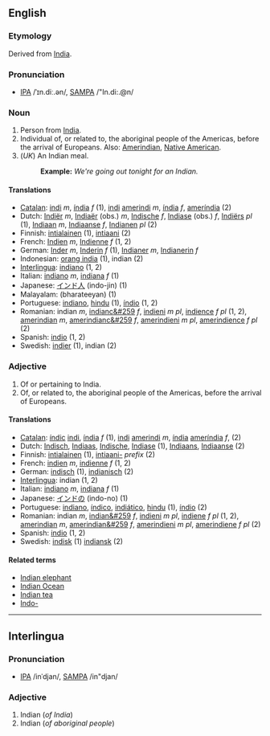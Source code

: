 ==English==
===Etymology===
Derived from [[India]].

===Pronunciation===
*[[w:IPA|IPA]] /ˈɪn.diː.ən/, [[w:SAMPA|SAMPA]] /"In.di:.@n/

===Noun===
#Person from [[India]].
#Individual of, or related to, the aboriginal people of the Americas, before the arrival of Europeans. Also: [[Amerindian]], [[Native American]].
#(''UK'') An Indian meal.
#:'''Example:''' ''We're going out tonight for an Indian.''

====Translations====
*[[Catalan]]: [[indi]] ''m'', [[índia]] ''f'' (1), [[indi]] [[amerindi]] ''m'', [[índia]] ''f'', [[ameríndia]] (2)
*Dutch: [[Indiër]] ''m'', [[Indiaër]] (obs.) ''m'', [[Indische]] ''f'', [[Indiase]] (obs.) ''f'', [[Indiërs]] ''pl'' (1), [[Indiaan]] ''m'', [[Indiaanse]] ''f'', [[Indianen]] ''pl'' (2)
*Finnish: [[intialainen]] (1), [[intiaani]] (2)
*French: [[Indien]] ''m'', [[Indienne]] ''f'' (1, 2)
*German: [[Inder]] ''m'', [[Inderin]] ''f'' (1), [[Indianer]] ''m'', [[Indianerin]] ''f''
*Indonesian: [[orang india]] (1), indian (2)
*[[Interlingua]]: [[indiano]] (1, 2)
*Italian: [[indiano]] ''m'', [[indiana]] ''f'' (1)
*Japanese: [[インド人]] (indo-jin) (1)
*Malayalam: (bharateeyan) (1)
*Portuguese: [[indiano]], [[hindu]] (1), [[índio]] (1, 2)
*Romanian: indian ''m'', [[indianc&#259]] ''f'', [[indieni]] ''m pl'',  [[indience]] ''f pl'' (1, 2), [[amerindian]] ''m'', [[amerindianc&#259]] ''f'', [[amerindieni]] ''m pl'', [[amerindience]] ''f pl'' (2)
*Spanish: [[indio]] (1, 2)
*Swedish: [[indier]] (1), indian (2)


===Adjective===

#Of or pertaining to India.
#Of, or related to, the aboriginal people of the Americas, before the arrival of Europeans.

====Translations====

*[[Catalan]]: [[índic]] [[indi]], [[índia]] ''f'' (1), [[indi]] [[amerindi]] ''m'', [[índia]] [[ameríndia]] ''f'',  (2)
*Dutch: [[Indisch]], [[Indiaas]], [[Indische]], [[Indiase]] (1), [[Indiaans]], [[Indiaanse]] (2)
*Finnish: [[intialainen]] (1), [[intiaani-]] ''prefix'' (2)
*French: [[indien]] ''m'', [[indienne]] ''f'' (1, 2)
*German: [[indisch]] (1), [[indianisch]] (2)
*[[Interlingua]]: indian (1, 2)
*Italian: [[indiano]] ''m'', [[indiana]] ''f'' (1)
*Japanese: [[インドの]] (indo-no) (1)
*Portuguese: [[indiano]], [[índico]], [[indiático]], [[hindu]] (1),  [[índio]] (2)
*Romanian: indian ''m'', [[indian&#259]] ''f'', [[indieni]] ''m pl'',  [[indiene]] ''f pl'' (1, 2), [[amerindian]] ''m'', [[amerindian&#259]] ''f'', [[amerindieni]] ''m pl'', [[amerindiene]] ''f pl'' (2)
*Spanish: [[indio]] (1, 2)
*Swedish: [[indisk]] (1) [[indiansk]] (2)

====Related terms====
*[[Indian elephant]]
*[[Indian Ocean]]
*[[Indian tea]]
*[[Indo-]]

----

==Interlingua==
===Pronunciation===
*[[w:IPA|IPA]] /inˈdjan/, [[w:SAMPA|SAMPA]] /in"djan/

===Adjective===

#Indian (''of India'')
#Indian (''of aboriginal people'')
